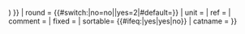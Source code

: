 {{Chem molar mass/format
|value={{#expr:
(0) +
(0{{{H|0}}}  * 1.008) +
(0{{{Li|0}}} * 6.94) +
(0{{{B|0}}}  * 10.81) +
(0{{{C|0}}}  * 12.011) +
(0{{{N|0}}}  * 14.007) +
(0{{{O|0}}}  * 15.999) +
(0{{{Mg|0}}} * 24.305) +
(0{{{Si|0}}} * 28.085) +
(0{{{S|0}}}  * 32.06) +
(0{{{Cl|0}}} * 35.45) +
(0{{{Br|0}}} * 79.904) +
(0{{{Tl|0}}} * 204.38) +
(0{{{He|0}}} * 4.002602) +
(0{{{Be|0}}} * 9.0121831) +
(0{{{F|0}}}  * 18.998403163) +
(0{{{Ne|0}}} * 20.1797) +
(0{{{Na|0}}} * 22.98976928) +
(0{{{Al|0}}} * 26.9815384) +
(0{{{P|0}}}  * 30.973761998) +
(0{{{K|0}}}  * 39.0983) +
(0{{{Ar|0}}} * 39.948) +
(0{{{Ca|0}}} * 40.078) +
(0{{{Sc|0}}} * 44.955908) +
(0{{{Ti|0}}} * 47.867) +
(0{{{V|0}}}  * 50.9415) +
(0{{{Cr|0}}} * 51.9961) +
(0{{{Mn|0}}} * 54.938043) +
(0{{{Fe|0}}} * 55.845) +
(0{{{Ni|0}}} * 58.6934) +
(0{{{Co|0}}} * 58.933194) +
(0{{{Cu|0}}} * 63.546) +
(0{{{Zn|0}}} * 65.38) +
(0{{{Ga|0}}} * 69.723) +
(0{{{Ge|0}}} * 72.630) +
(0{{{As|0}}} * 74.921595) +
(0{{{Se|0}}} * 78.971) +
(0{{{Kr|0}}} * 83.798) +
(0{{{Rb|0}}} * 85.4678) +
(0{{{Sr|0}}} * 87.62) +
(0{{{Y|0}}}  * 88.90584) +
(0{{{Zr|0}}} * 91.224) +
(0{{{Nb|0}}} * 92.90637) +
(0{{{Mo|0}}} * 95.95) +
(0{{{Ru|0}}} * 101.07) +
(0{{{Rh|0}}} * 102.90549) +
(0{{{Pd|0}}} * 106.42) +
(0{{{Ag|0}}} * 107.8682) +
(0{{{Cd|0}}} * 112.414) +
(0{{{In|0}}} * 114.818) +
(0{{{Sn|0}}} * 118.710) +
(0{{{Sb|0}}} * 121.760) +
(0{{{I|0}}}  * 126.90447) +
(0{{{Te|0}}} * 127.60) +
(0{{{Xe|0}}} * 131.293) +
(0{{{Cs|0}}} * 132.90545196) +
(0{{{Ba|0}}} * 137.327) +
(0{{{La|0}}} * 138.90547) +
(0{{{Ce|0}}} * 140.116) +
(0{{{Pr|0}}} * 140.90766) +
(0{{{Nd|0}}} * 144.242) +
(0{{{Sm|0}}} * 150.36) +
(0{{{Eu|0}}} * 151.964) +
(0{{{Gd|0}}} * 157.25) +
(0{{{Tb|0}}} * 158.925354) +
(0{{{Dy|0}}} * 162.500) +
(0{{{Ho|0}}} * 164.930328) +
(0{{{Er|0}}} * 167.259) +
(0{{{Tm|0}}} * 168.934218) +
(0{{{Yb|0}}} * 173.045) +
(0{{{Lu|0}}} * 174.9668) +
(0{{{Hf|0}}} * 178.49) +
(0{{{Ta|0}}} * 180.94788) +
(0{{{W|0}}}  * 183.84) +
(0{{{Re|0}}} * 186.207) +
(0{{{Os|0}}} * 190.23) +
(0{{{Ir|0}}} * 192.217) +
(0{{{Pt|0}}} * 195.084) +
(0{{{Au|0}}} * 196.966570) +
(0{{{Hg|0}}} * 200.592) +
(0{{{Pb|0}}} * 207.2) +
(0{{{Bi|0}}} * 208.98040) +
(0{{{Pa|0}}} * 231.03588) +
(0{{{Th|0}}} * 232.0377) +
(0{{{U|0}}}  * 238.02891) +
(0{{{Tc|0}}} * 98) +
(0{{{Pm|0}}} * 145) +
(0{{{Po|0}}} * 209) +
(0{{{At|0}}} * 210) +
(0{{{Rn|0}}} * 222) +
(0{{{Fr|0}}} * 223) +
(0{{{Ra|0}}} * 226) +
(0{{{Ac|0}}} * 227) +
(0{{{Np|0}}} * 237) +
(0{{{Pu|0}}} * 244) +
(0{{{Am|0}}} * 243) +
(0{{{Cm|0}}} * 247) +
(0{{{Bk|0}}} * 247) +
(0{{{Cf|0}}} * 251) +
(0{{{Es|0}}} * 252) +
(0{{{Fm|0}}} * 257) +
(0{{{Md|0}}} * 258) +
(0{{{No|0}}} * 259) +
(0{{{Lr|0}}} * 266) +
(0{{{Rf|0}}} * 267) +
(0{{{Db|0}}} * 268) +
(0{{{Sg|0}}} * 269) +
(0{{{Bh|0}}} * 270) +
(0{{{Hs|0}}} * 270) +
(0{{{Mt|0}}} * 278) +
(0{{{Ds|0}}} * 281) +
(0{{{Rg|0}}} * 282) +
(0{{{Cn|0}}} * 285) +
(0{{{Nh|0}}} * 286) +
(0{{{Fl|0}}} * 289) +
(0{{{Mc|0}}} * 290) +
(0{{{Lv|0}}} * 293) +
(0{{{Ts|0}}} * 294) +
(0{{{Og|0}}} * 294) +
({{#if:{{{charge|}}}|{{Chem molar mass/calc charge|charge={{{charge|0}}} }}|0}})
}}<!-- end of value calculation #expr: -->
| round   = {{#switch:{{lc:{{{round|yes}}}}}|no=no||yes=2|#default={{{round|2}}}}}
| unit    = {{{unit|}}}
| ref     = {{{ref|}}}
| comment = {{{comment|}}}
| fixed   = {{{fixed|}}}
| sortable= {{#ifeq:{{lc:{{{sortable|no}}}}}|yes|yes|no}}
| catname = {{{catname|}}}
}}

<noinclude>
{{documentation}}
</noinclude>